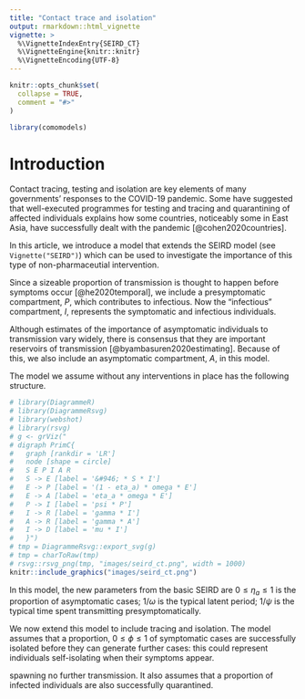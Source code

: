 ```yaml
---
title: "Contact trace and isolation"
output: rmarkdown::html_vignette
vignette: >
  %\VignetteIndexEntry{SEIRD_CT}
  %\VignetteEngine{knitr::knitr}
  %\VignetteEncoding{UTF-8}
---
```


```r
knitr::opts_chunk$set(
  collapse = TRUE,
  comment = "#>"
)
```

```r
library(comomodels)
```

# Introduction
Contact tracing, testing and isolation are key elements of many governments' responses to the COVID-19 pandemic. Some have suggested that well-executed programmes for testing and tracing and quarantining of affected individuals explains how some countries, noticeably some in East Asia, have successfully dealt with the pandemic [@cohen2020countries].

In this article, we introduce a model that extends the SEIRD model (see `Vignette("SEIRD")`) which can be used to investigate the importance of this type of non-pharmaceutial intervention.

Since a sizeable proportion of transmission is thought to happen before symptoms occur [@he2020temporal], we include a presymptomatic compartment, $P$, which contributes to infectious. Now the "infectious" compartment, $I$, represents the symptomatic and infectious individuals.

Although estimates of the importance of asymptomatic individuals to transmission vary widely, there is consensus that they are important reservoirs of transmission [@byambasuren2020estimating]. Because of this, we also include an asymptomatic compartment, $A$, in this model.

The model we assume without any interventions in place has the following structure.

```r
# library(DiagrammeR)
# library(DiagrammeRsvg)
# library(webshot)
# library(rsvg)
# g <- grViz("
# digraph PrimC{
#   graph [rankdir = 'LR']
#   node [shape = circle]
#   S E P I A R
#   S -> E [label = '&#946; * S * I']
#   E -> P [label = '(1 - eta_a) * omega * E']
#   E -> A [label = 'eta_a * omega * E']
#   P -> I [label = 'psi * P']
#   I -> R [label = 'gamma * I']
#   A -> R [label = 'gamma * A']
#   I -> D [label = 'mu * I']
#   }")
# tmp = DiagrammeRsvg::export_svg(g)
# tmp = charToRaw(tmp)
# rsvg::rsvg_png(tmp, "images/seird_ct.png", width = 1000)
knitr::include_graphics("images/seird_ct.png")
```
In this model, the new parameters from the basic SEIRD are $0\leq \eta_a \leq 1$ is the proportion of asymptomatic cases; $1/\omega$ is the typical latent period; $1/\psi$ is the typical time spent transmitting presymptomatically.

We now extend this model to include tracing and isolation. The model assumes that a proportion, $0\leq \phi \leq 1$ of symptomatic cases are successfully isolated before they can generate further cases: this could represent individuals self-isolating when their symptoms appear.

spawning no further transmission. It also assumes that a proportion of infected individuals are also successfully quarantined.


